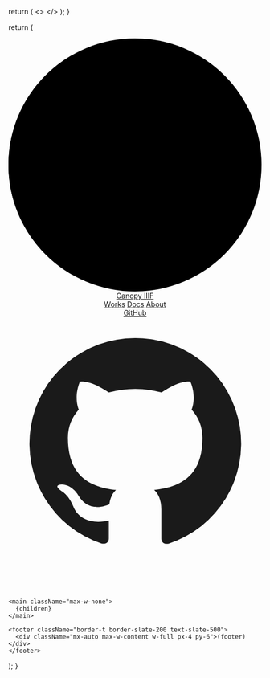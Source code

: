 
  return (
    <>
      <Stylesheet />
      <link rel="preconnect" href="https://fonts.googleapis.com" />
      <link rel="preconnect" href="https://fonts.gstatic.com" crossorigin />
      <link
        href="https://fonts.googleapis.com/css2?family=DM+Sans&family=DM+Serif+Display&display=swap"
        rel="stylesheet"
      />
      <meta name="theme-color" content="#111" />
    </>
  );
}


return (

  <div className="bg-white text-slate-800">
    <header className="canopy-header">
      <a href="/" className="canopy-logo">
        <svg xmlns="http://www.w3.org/2000/svg" viewBox="0 0 500 500">
          <circle className="canopy-logo-backlight" cx="250" cy="250" r="250" />
          <path className="canopy-logo-overlay" d="M125,33.45C50.28,76.68,0,157.47,0,250s50.28,173.32,125,216.55c74.72-43.23,125-124.01,125-216.55S199.72,76.68,125,33.45Z" />
        </svg>
        <span>Canopy IIIF</span>
      </a>
      <SearchPanel label="Search" hotkey="mod+k" placeholder="Search…" />
      <nav className="canopy-navbar">
        <a href="/search?type=work">Works</a>
        <a href="/docs">Docs</a>
        <a href="/docs/about">About</a>
      </nav>
      <a
        href="https://github.com/canopy-iiif/template"
        target="_blank"
        rel="noreferrer noopener"
        className="inline-flex h-8 w-8 items-center justify-center rounded-full border border-slate-200 transition"
      >
        <span className="sr-only">GitHub</span>
        <svg
          aria-hidden="true"
          xmlns="http://www.w3.org/2000/svg"
          viewBox="0 0 24 24"
          className="h-5 w-5"
          fill="currentColor"
        >
          <path
            fillRule="evenodd"
            d="M12 2a10 10 0 0 0-3.16 19.49c.5.09.68-.22.68-.48v-1.7c-2.78.6-3.37-1.34-3.37-1.34-.46-1.15-1.12-1.46-1.12-1.46-.92-.64.07-.63.07-.63 1.01.07 1.53 1.04 1.53 1.04.9 1.54 2.36 1.1 2.94.84.09-.66.35-1.1.63-1.35-2.22-.25-4.56-1.11-4.56-4.94 0-1.09.39-1.98 1.03-2.68-.1-.25-.45-1.27.1-2.65 0 0 .84-.27 2.75 1.02a9.5 9.5 0 0 1 5 0c1.9-1.29 2.74-1.02 2.74-1.02.56 1.38.21 2.4.11 2.65.64.7 1.03 1.59 1.03 2.68 0 3.84-2.34 4.68-4.58 4.93.36.31.68.92.68 1.86v2.76c0 .26.18.57.69.48A10 10 0 0 0 12 2Z"
            clipRule="evenodd"
          />
        </svg>
      </a>
    </header>

    <main className="max-w-none">
      {children}
    </main>

    <footer className="border-t border-slate-200 text-slate-500">
      <div className="mx-auto max-w-content w-full px-4 py-6">(footer)</div>
    </footer>

  </div>

);
}
